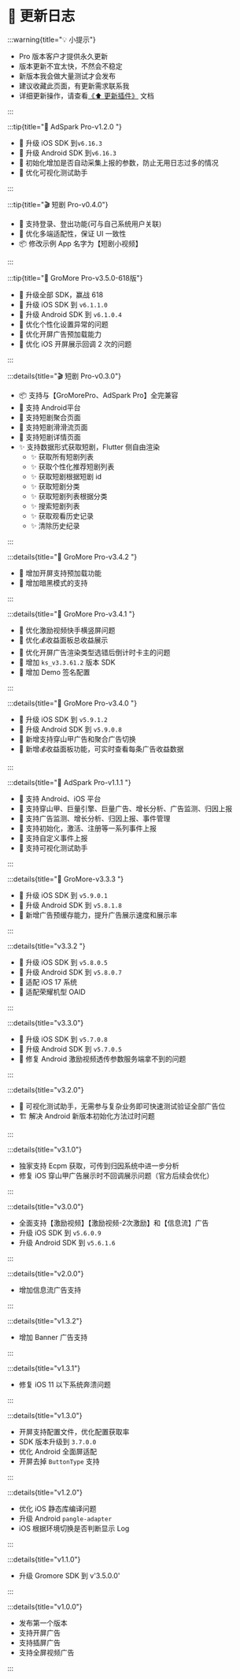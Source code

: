 # 🔖 更新日志

:::warning{title="💡 小提示"}

- Pro 版本客户才提供永久更新
- 版本更新不宜太快，不然会不稳定
- 新版本我会做大量测试才会发布
- 建议收藏此页面，有更新需求联系我
- 详细更新操作，请查看[《⬆️ 更新插件》](start/guide/gromore/upgrade) 文档

:::

:::tip{title="📡 AdSpark Pro-v1.2.0 "}

* 🍎 升级 iOS SDK 到`v6.16.3`
* 🤖 升级 Android SDK 到`v6.16.3`
* 🌟 初始化增加是否自动采集上报的参数，防止无用日志过多的情况
* 📱 优化可视化测试助手

:::

:::tip{title="🎬 短剧 Pro-v0.4.0"}

* 🤖 支持登录、登出功能(可与自己系统用户关联)
* 🌟 优化多端适配性，保证 UI 一致性
* 📦 修改示例 App 名字为【短剧小视频】

:::

:::tip{title="🚀 GroMore Pro-v3.5.0-618版"}
* 🎉 升级全部 SDK，赢战 618
* 🍎 升级 iOS SDK 到 `v6.1.1.0`
* 🤖 升级 Android SDK 到 `v6.1.0.4`
* 🌟 优化个性化设置异常的问题
* 🌟 优化开屏广告预加载能力
* 🌟 优化 iOS 开屏展示回调 2 次的问题

:::

:::details{title="🎬 短剧 Pro-v0.3.0"}
* 📦 支持与【GroMorePro、AdSpark Pro】全完兼容
* 🌟 支持 Android平台
* 🌟 支持短剧聚合页面
* 🌟 支持短剧滑滑流页面
* 🌟 支持短剧详情页面
* ✨ 支持数据形式获取短剧，Flutter 侧自由渲染
    * ✨ 获取所有短剧列表
    * ✨ 获取个性化推荐短剧列表
    * ✨ 获取短剧根据短剧 id
    * ✨ 获取短剧分类
    * ✨ 获取短剧列表根据分类
    * ✨ 搜索短剧列表
    * ✨ 获取观看历史记录
    * ✨ 清除历史纪录

:::

:::details{title="🚀 GroMore Pro-v3.4.2 "}

* 💫 增加开屏支持预加载功能
* 💄 增加暗黑模式的支持

:::

:::details{title="🚀 GroMore Pro-v3.4.1 "}

* 💫 优化激励视频快手横竖屏问题
* 💫 优化💰收益面板总收益展示
* 💫 优化开屏广告渲染类型选错后倒计时卡主的问题
* 🤖 增加 `ks_v3.3.61.2` 版本 SDK
* 💄 增加 Demo 签名配置

:::

:::details{title="🚀 GroMore Pro-v3.4.0 "}

* 🍎 升级 iOS SDK 到 `v5.9.1.2`
* 🤖 升级 Android SDK 到 `v5.9.0.8`
* 🌟 新增支持穿山甲广告和聚合广告切换
* 🌟 新增💰收益面板功能，可实时查看每条广告收益数据

:::

:::details{title="📡 AdSpark Pro-v1.1.1 "}

* 🌟 支持 Android、iOS 平台
* 🌟 支持穿山甲、巨量引擎、巨量广告、增长分析、广告监测、归因上报
* 🌟 支持广告监测、增长分析、归因上报、事件管理
* 🌟 支持初始化，激活、注册等一系列事件上报
* 🌟 支持自定义事件上报
* 📱 支持可视化测试助手

:::

:::details{title="🚀 GroMore-v3.3.3 "}

* 🍎 升级 iOS SDK 到 `v5.9.0.1`
* 🤖 升级 Android SDK 到 `v5.8.1.8`
* 🌟 新增广告预缓存能力，提升广告展示速度和展示率

:::

:::details{title="v3.3.2 "}

* 🍎 升级 iOS SDK 到 `v5.8.0.5`
* 🤖 升级 Android SDK 到 `v5.8.0.7`
* 📱 适配 iOS 17 系统
* 📱 适配荣耀机型 OAID

:::

:::details{title="v3.3.0"}

* 🤖 升级 iOS SDK 到 `v5.7.0.8`
* 🍎 升级 Android SDK 到 `v5.7.0.5`
* 🐛 修复 Android 激励视频透传参数服务端拿不到的问题

:::


:::details{title="v3.2.0"}

* 🧪 可视化测试助手，无需参与复杂业务即可快速测试验证全部广告位
* 🏗️ 解决 Android 新版本初始化方法过时问题

:::

:::details{title="v3.1.0"}

* 独家支持 Ecpm 获取，可传到归因系统中进一步分析
* 修复 iOS 穿山甲广告展示时不回调展示问题（官方后续会优化）

:::

:::details{title="v3.0.0"}

* 全面支持【激励视频】【激励视频-2次激励】和【信息流】广告
* 升级 iOS SDK 到 `v5.6.0.9`
* 升级 Android SDK 到 `v5.6.1.6`

:::

:::details{title="v2.0.0"}

* 增加信息流广告支持

:::

:::details{title="v1.3.2"}

* 增加 Banner 广告支持

:::

:::details{title="v1.3.1"}

* 修复 iOS 11 以下系统奔溃问题

:::

:::details{title="v1.3.0"}

* 开屏支持配置文件，优化配置获取率
* SDK 版本升级到 `3.7.0.0`
* 优化 Android 全面屏适配
* 开屏去掉 `ButtonType` 支持

:::

:::details{title="v1.2.0"}

* 优化 iOS 静态库编译问题
* 升级 Android `pangle-adapter`
* iOS 根据环境切换是否判断显示 Log

:::

:::details{title="v1.1.0"}

* 升级 Gromore SDK 到 v'3.5.0.0'

:::

:::details{title="v1.0.0"}

* 发布第一个版本
* 支持开屏广告
* 支持插屏广告
* 支持全屏视频广告

:::